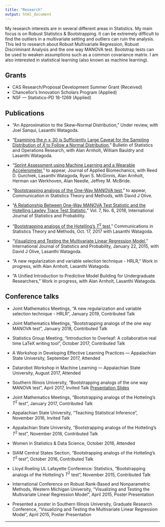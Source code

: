 ```yaml
---
title: "Research"
output: html_document
---
```


My research interests are in several different areas in Statistics. My main focus is on Robust Statistics & Bootstrapping. It can be extremely difficult to find the outliers in a multivariate setting and outliers can ruin the analysis. This led to research about Robust Multivariate Regression, Robust Discriminant Analysis and the one way MANOVA test. Bootstrap tests can be used to weaken assumptions such as a common covariance matrix. I am also interested in statistical learning (also known as machine learning).

## Grants

* CAS Research/Proposal Development Summer Grant (Received)
* Chancellor's Innovation Scholars Program (Applied)
* NSF --- Statistics--PD 18-1269 (Applied)


## Publications 


* "An Approximation to the Skew--Normal Distribution,"  Under review, with Joel Sanqui, Lasanthi Watagoda. 

* "[Examining the $n \geq 30$ is Sufficiently Large Caveat for the Sampling Distribution of $\bar{X}$ to Follow a Normal Distribution,](http://www.seio.es/BBEIO/BEIOVol34Num3/files/assets/basic-html/page-16.html)" Bulletin of Statistics and Operations Research, with Alan Arnholt, William Bauldry and Lasanthi Watagoda.

* "[Sprint Assessment using Machine Learning and a Wearable Accelerometer,](https://www.ncbi.nlm.nih.gov/pubmed/30676153)" to appear, Journal of Applied Biomechanics, with Reed D. Gurchiek, Lasanthi Watagoda, Ryan S. McGinnis, Alan Arnholt, Herman van Werkhoven, Alan Needle, Jeffrey M. McBride. 


* "[Bootstrapping analogs of the One-Way MANOVA test,](https://www.tandfonline.com/doi/full/10.1080/03610926.2018.1515363)" to appear, Communication in Statistics Theory and Methods, with David J Olive. 

* "[A Relationship Between One-Way MANOVA Test Statistic and the Hotelling Lawley Trace Test Statistic,](http://www.ccsenet.org/journal/index.php/ijsp/article/view/0/37171)" Vol. 7, No. 6, 2018, International Journal of Statistics and Probability.

* "[Bootstrapping analogs of the Hotelling's $T^2$ test,](http://www.tandfonline.com/doi/abs/10.1080/03610926.2017.1337146?journalCode=lsta20)"  Communications in Statistics Theory and Methods, Oct. 17, 2017 with Lasanthi Watagoda.

* "[Visualizing and Testing the Multivariate Linear Regression Model,](http://www.ccsenet.org/journal/index.php/ijsp/article/view/43460)" International Journal of Statistics and Probability, January 22, 2015, with David J Olive, Lasanthi Watagoda.


* "A new regularization and variable selection technique - HRLR,"  Work in progress, with Alan Arnholt, Lasanthi Watagoda. 

* "A Unified Introduction to Predictive Model Building for Undergraduate Researchers,"   Work in progress, with Alan Arnholt, Lasanthi Watagoda. 





## Conference talks
* Joint Mathematics Meetings, "A new regularization and variable selection technique - HRLR", January 2019, Contributed Talk

* Joint Mathematics Meetings, "Bootstrapping analogs of the one way MANOVA test", January 2018, Contributed Talk

* Statistics Group Meeting, "Introduction to Overleaf: A collaborative real time LaTeX writing tool", October 2017, Contributed Talk

* A Workshop in Developing Effective Learning Practices --- Appalachian State University, September 2017, Attended

* Datarobot Workshop in Machine Learning --- Appalachian State University, August 2017, Attended

* Southern Illinois University, "Bootstrapping analogs of the one way MANOVA test", April 2017, Invited Talk [Presentation Slides](http://lagrange.math.siu.edu/Olive/sHTalk.pdf)

* Joint Mathematics Meetings, "Bootstrapping analogs of the Hotteling's $T^2$ test", January 2017, Contributed Talk

* Appalachian State University, "Teaching Statistical Inference", November 2016, Invited Talk

* Appalachian State University, "Bootstrapping analogs of the Hotteling's $T^2$ test", November 2016, Contributed Talk

* Women in Statistics \& Data Science, October 2016, Attended

* SIAM Central States Section, "Bootstrapping analogs of the Hotteling's $T^2$ test", October 2016, Contributed Talk

* Lloyd Roeling UL Lafayette Conference: Statistics, "Bootstrapping analogs of the Hotteling's $T^2$ test", November 2015, Contributed Talk

* International Conference on Robust Rank-Based and Nonparametric Methods, Western Michigan University, "Visualizing and Testing the Multivariate Linear Regression Model", April 2015, Poster Presentation

* Presented a poster in Southern Illinois University, Graduate Research Conference, "Visualizing and Testing the Multivariate Linear Regression Model", April 2015, Poster Presentation




* * *